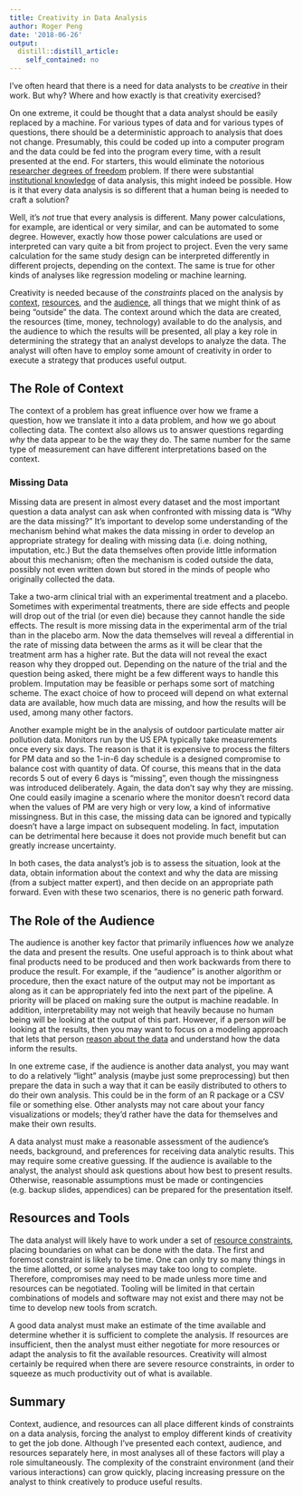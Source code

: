 ```yaml
---
title: Creativity in Data Analysis
author: Roger Peng
date: '2018-06-26'
output:
  distill::distill_article:
    self_contained: no
---
```



I’ve often heard that there is a need for data analysts to be *creative* in their work. But why? Where and how exactly is that creativity exercised? 

On one extreme, it could be thought that a data analyst should be easily replaced by a machine. For various types of data and for various types of questions, there should be a deterministic approach to analysis that does not change. Presumably, this could be coded up into a computer program and the data could be fed into the program every time, with a result presented at the end. For starters, this would eliminate the notorious [researcher degrees of freedom](http://journals.sagepub.com/doi/abs/10.1177/0956797611417632) problem. If there were substantial [institutional knowledge](https://simplystatistics.org/2018/06/15/people-vs-institutions-in-data-analysis/) of data analysis, this might indeed be possible. How is it that every data analysis is so different that a human being is needed to craft a solution? 

Well, it's *not* true that every analysis is different. Many power calculations, for example, are identical or very similar, and can be automated to some degree. However, exactly how those power calculations are used or interpreted can vary quite a bit from project to project. Even the very same calculation for the same study design can be interpreted differently in different projects, depending on the context. The same is true for other kinds of analyses like regression modeling or machine learning.

Creativity is needed because of the *constraints* placed on the analysis by [context](https://simplystatistics.org/2018/05/24/context-compatibility-in-data-analysis/), [resources](https://simplystatistics.org/2018/06/18/the-role-of-resources-in-data-analysis/), and the [audience](https://simplystatistics.org/2018/04/17/what-is-a-successful-data-analysis/), all things that we might think of as being "outside" the data. The context around which the data are created, the resources (time, money, technology) available to do the analysis, and the audience to which the results will be presented, all play a key role in determining the strategy that an analyst develops to analyze the data. The analyst will often have to employ some amount of creativity in order to execute a strategy that produces useful output.


## The Role of Context

The context of a problem has great influence over how we frame a question, how we translate it into a data problem, and how we go about collecting data. The context also allows us to answer questions regarding *why* the data appear to be the way they do. The same number for the same type of measurement can have different interpretations based on the context. 

### Missing Data

Missing data are present in almost every dataset and the most important question a data analyst can ask when confronted with missing data is "Why are the data missing?" It's important to develop some understanding of the mechanism behind what makes the data missing in order to develop an appropriate strategy for dealing with missing data (i.e. doing nothing, imputation, etc.) But the data themselves often provide little information about this mechanism; often the mechanism is coded outside the data, possibly not even written down but stored in the minds of people who originally collected the data. 

Take a two-arm clinical trial with an experimental treatment and a placebo. Sometimes with experimental treatments, there are side effects and people will drop out of the trial (or even die) because they cannot handle the side effects. The result is more missing data in the experimental arm of the trial than in the placebo arm. Now the data themselves will reveal a differential in the rate of missing data between the arms as it will be clear that the treatment arm has a higher rate. But the data will not reveal the exact reason why they dropped out. Depending on the nature of the trial and the question being asked, there might be a few different ways to handle this problem. Imputation may be feasible or perhaps some sort of matching scheme. The exact choice of how to proceed will depend on what external data are available, how much data are missing, and how the results will be used, among many other factors.

Another example might be in the analysis of outdoor particulate matter air pollution data. Monitors run by the US EPA typically take measurements once every six days. The reason is that it is expensive to process the filters for PM data and so the 1-in-6 day schedule is a designed compromise to balance cost with quantity of data. Of course, this means that in the data records 5 out of every 6 days is "missing", even though the missingness was introduced deliberately. Again, the data don't say why they are missing. One could easily imagine a scenario where the monitor doesn't record data when the values of PM are very high or very low, a kind of informative missingness. But in this case, the missing data can be ignored and typically doesn't have a large impact on subsequent modeling. In fact, imputation can be detrimental here because it does not provide much benefit but can greatly increase uncertainty.

In both cases, the data analyst's job is to assess the situation, look at the data, obtain information about the context and why the data are missing (from a subject matter expert), and then decide on an appropriate path forward. Even with these two scenarios, there is no generic path forward.


## The Role of the Audience

The audience is another key factor that primarily influences *how* we analyze the data and present the results. One useful approach is to think about what final products need to be produced and then work backwards from there to produce the result. For example, if the “audience” is another algorithm or procedure, then the exact nature of the output may not be important as along as it can be appropriately fed into the next part of the pipeline. A priority will be placed on making sure the output is machine readable. In addition, interpretability may not weigh that heavily because no human being will be looking at the output of this part. However, if a person *will* be looking at the results, then you may want to focus on a modeling approach that lets that person [reason about the data](https://simplystatistics.org/2017/11/16/reasoning-about-data/) and understand how the data inform the results. 

In one extreme case, if the audience is another data analyst, you may want to do a relatively “light” analysis (maybe just some preprocessing) but then prepare the data in such a way that it can be easily distributed to others to do their own analysis. This could be in the form of an R package or a CSV file or something else. Other analysts may not care about your fancy visualizations or models; they'd rather have the data for themselves and make their own results.

A data analyst must make a reasonable assessment of the audience's needs, background, and preferences for receiving data analytic results. This may require some creative guessing. If the audience is available to the analyst, the analyst should ask questions about how best to present results. Otherwise, reasonable assumptions must be made or contingencies (e.g. backup slides, appendices) can be prepared for the presentation itself.


## Resources and Tools

The data analyst will likely have to work under a set of [resource constraints](https://simplystatistics.org/2018/06/18/the-role-of-resources-in-data-analysis/), placing boundaries on what can be done with the data. The first and foremost constraint is likely to be time. One can only try so many things in the time allotted, or some analyses may take too long to complete. Therefore, compromises may need to be made unless more time and resources can be negotiated. Tooling will be limited in that certain combinations of models and software may not exist and there may not be time to develop new tools from scratch.

A good data analyst must make an estimate of the time available and determine whether it is sufficient to complete the analysis. If resources are insufficient, then the analyst must either negotiate for more resources or adapt the analysis to fit the available resources. Creativity will almost certainly be required when there are severe resource constraints, in order to squeeze as much productivity out of what is available.


## Summary

Context, audience, and resources can all place different kinds of constraints on a data analysis, forcing the analyst to employ different kinds of creativity to get the job done. Although I’ve presented each context, audience, and resources separately here, in most analyses all of these factors will play a role simultaneously. The complexity of the constraint environment (and their various interactions) can grow quickly, placing increasing pressure on the analyst to think creatively to produce useful results. 
